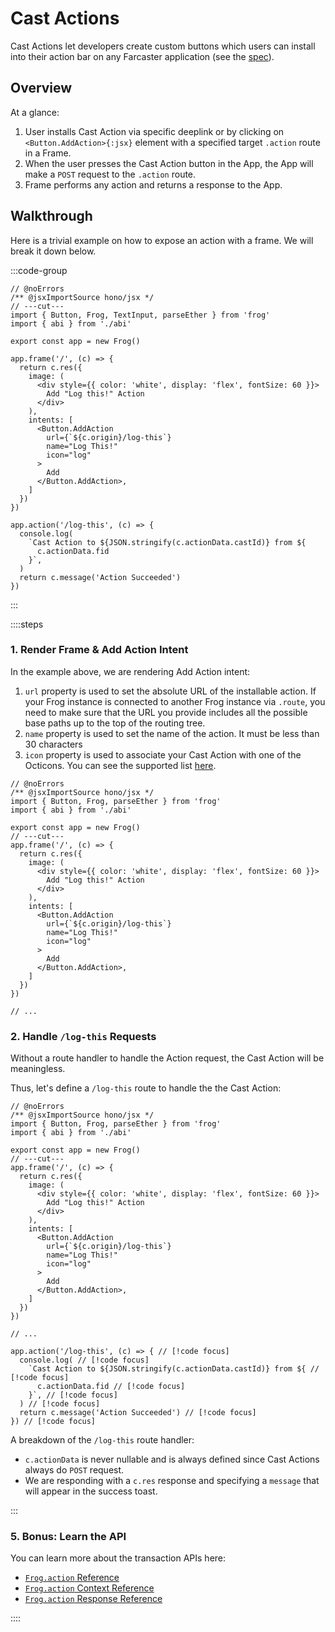 # Cast Actions

Cast Actions let developers create custom buttons which users can install into their action bar on any Farcaster application (see the [spec](https://warpcast.notion.site/Spec-Farcaster-Actions-84d5a85d479a43139ea883f6823d8caa)).  

## Overview

At a glance:

1. User installs Cast Action via specific deeplink or by clicking on `<Button.AddAction>{:jsx}` element with a specified target `.action` route in a Frame.
2. When the user presses the Cast Action button in the App, the App will make a `POST` request to the `.action` route.
3. Frame performs any action and returns a response to the App.

## Walkthrough

Here is a trivial example on how to expose an action with a frame. We will break it down below.

:::code-group

```tsx twoslash [src/index.tsx]
// @noErrors
/** @jsxImportSource hono/jsx */
// ---cut---
import { Button, Frog, TextInput, parseEther } from 'frog'
import { abi } from './abi'

export const app = new Frog()

app.frame('/', (c) => {
  return c.res({
    image: (
      <div style={{ color: 'white', display: 'flex', fontSize: 60 }}>
        Add "Log this!" Action
      </div>
    ),
    intents: [
      <Button.AddAction
        url={`${c.origin}/log-this`}
        name="Log This!"
        icon="log"
      >
        Add
      </Button.AddAction>,
    ]
  })
})

app.action('/log-this', (c) => {
  console.log(
    `Cast Action to ${JSON.stringify(c.actionData.castId)} from ${
      c.actionData.fid
    }`,
  )
  return c.message('Action Succeeded')
})
```

:::

::::steps

### 1. Render Frame & Add Action Intent

In the example above, we are rendering Add Action intent:

1. `url` property is used to set the absolute URL of the installable action. If your Frog instance is connected to another Frog instance via `.route`, you need to
make sure that the URL you provide includes all the possible base paths up to the top of the routing tree.
2. `name` property is used to set the name of the action. It must be less than 30 characters
3. `icon` property is used to associate your Cast Action with one of the Octicons. You can see the supported list [here](https://warpcast.notion.site/Spec-Farcaster-Actions-84d5a85d479a43139ea883f6823d8caa).

```tsx twoslash [src/index.tsx]
// @noErrors
/** @jsxImportSource hono/jsx */
import { Button, Frog, parseEther } from 'frog'
import { abi } from './abi'

export const app = new Frog()
// ---cut---
app.frame('/', (c) => {
  return c.res({
    image: (
      <div style={{ color: 'white', display: 'flex', fontSize: 60 }}>
        Add "Log this!" Action
      </div>
    ),
    intents: [
      <Button.AddAction
        url={`${c.origin}/log-this`}
        name="Log This!"
        icon="log"
      >
        Add
      </Button.AddAction>,
    ]
  })
})

// ...
```


### 2. Handle `/log-this` Requests

Without a route handler to handle the Action request, the Cast Action will be meaningless. 

Thus, let's define a `/log-this` route to handle the the Cast Action:

```tsx twoslash [src/index.tsx]
// @noErrors
/** @jsxImportSource hono/jsx */
import { Button, Frog, parseEther } from 'frog'
import { abi } from './abi'

export const app = new Frog()
// ---cut---
app.frame('/', (c) => {
  return c.res({
    image: (
      <div style={{ color: 'white', display: 'flex', fontSize: 60 }}>
        Add "Log this!" Action
      </div>
    ),
    intents: [
      <Button.AddAction
        url={`${c.origin}/log-this`}
        name="Log This!"
        icon="log"
      >
        Add
      </Button.AddAction>,
    ]
  })
})

// ...

app.action('/log-this', (c) => { // [!code focus]
  console.log( // [!code focus]
    `Cast Action to ${JSON.stringify(c.actionData.castId)} from ${ // [!code focus]
      c.actionData.fid // [!code focus]
    }`, // [!code focus]
  ) // [!code focus]
  return c.message('Action Succeeded') // [!code focus]
}) // [!code focus]
```

A breakdown of the `/log-this` route handler:

- `c.actionData` is never nullable and is always defined since Cast Actions always do `POST` request.
- We are responding with a `c.res` response and specifying a `message` that will appear in the success toast.


:::

### 5. Bonus: Learn the API

You can learn more about the transaction APIs here:

- [`Frog.action` Reference](/reference/frog-action)
- [`Frog.action` Context Reference](/reference/frog-action-context)
- [`Frog.action` Response Reference](/reference/frog-action-response)

::::
